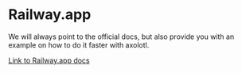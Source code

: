 # Railway.app

We will always point to the official docs, but also provide you with an example
on how to do it faster with axolotl.

[Link to Railway.app docs](https://docs.railway.app/deploy/railway-up)
